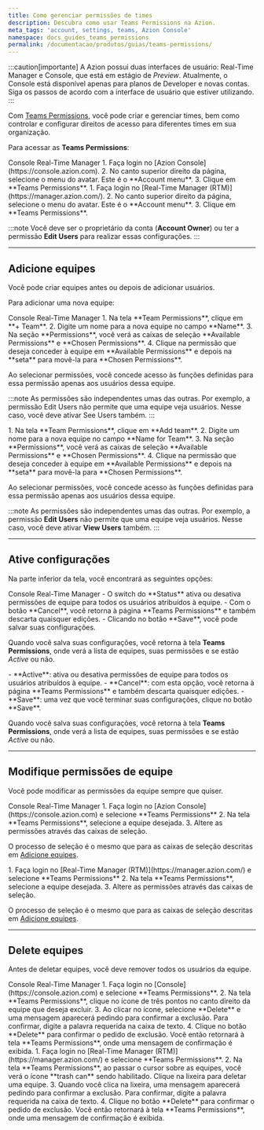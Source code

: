 ```yaml
---
title: Como gerenciar permissões de times
description: Descubra como usar Teams Permissions na Azion.
meta_tags: 'account, settings, teams, Azion Console'
namespace: docs_guides_teams_permissions
permalink: /documentacao/produtos/guias/teams-permissions/
---
```



:::caution[importante]
A Azion possui duas interfaces de usuário: Real-Time Manager e Console, que está em estágio de *Preview*. Atualmente, o Console está disponível apenas para planos de Developer e novas contas. Siga os passos de acordo com a interface de usuário que estiver utilizando.
:::

Com [Teams Permissions](/pt-br/documentacao/produtos/gestao-de-contas/teams-permissions/), você pode criar e gerenciar times, bem como controlar e configurar direitos de acesso para diferentes times em sua organização.

Para acessar as **Teams Permissions**:

<Tabs client:visible>
    <Fragment slot="tab.console">Console</Fragment>
    <Fragment slot="tab.rtm">Real-Time Manager</Fragment>

<Fragment slot="panel.console">
1. Faça login no [Azion Console](https://console.azion.com).
2. No canto superior direito da página, selecione o menu do avatar. Este é o **Account menu**.
3. Clique em **Teams Permissions**.
</Fragment>

<Fragment slot="panel.rtm">
1. Faça login no [Real-Time Manager (RTM)](https://manager.azion.com/).
2. No canto superior direito da página, selecione o menu do avatar. Este é o **Account menu**.
3. Clique em **Teams Permissions**.
</Fragment>

</Tabs>

:::note
Você deve ser o proprietário da conta (**Account Owner**) ou ter a permissão **Edit Users** para realizar essas configurações.
:::

---

## Adicione equipes

Você pode criar equipes antes ou depois de adicionar usuários.

Para adicionar uma nova equipe:

<Tabs client:visible>
    <Fragment slot="tab.console">Console</Fragment>
    <Fragment slot="tab.rtm">Real-Time Manager</Fragment>

<Fragment slot="panel.console">
1. Na tela **Team Permissions**, clique em **+ Team**.
2. Digite um nome para a nova equipe no campo **Name**.
3. Na seção **Permissions**, você verá as caixas de seleção **Available Permissions** e **Chosen Permissions**.
4. Clique na permissão que deseja conceder à equipe em **Available Permissions** e depois na **seta** para movê-la para **Chosen Permissions**.

Ao selecionar permissões, você concede acesso às funções definidas para essa permissão apenas aos usuários dessa equipe.

:::note
As permissões são independentes umas das outras. Por exemplo, a permissão Edit Users não permite que uma equipe veja usuários. Nesse caso, você deve ativar See Users também.
:::
</Fragment>

<Fragment slot="panel.rtm">
1. Na tela **Team Permissions**, clique em **Add team**.
2. Digite um nome para a nova equipe no campo **Name for Team**.
3. Na seção **Permissions**, você verá as caixas de seleção **Available Permissions** e **Chosen Permissions**.
4. Clique na permissão que deseja conceder à equipe em **Available Permissions** e depois na **seta** para movê-la para **Chosen Permissions**.

Ao selecionar permissões, você concede acesso às funções definidas para essa permissão apenas aos usuários dessa equipe.

:::note
As permissões são independentes umas das outras. Por exemplo, a permissão **Edit Users** não permite que uma equipe veja usuários. Nesse caso, você deve ativar **View Users** também.
:::
</Fragment>

</Tabs>

---

## Ative configurações

Na parte inferior da tela, você encontrará as seguintes opções:

<Tabs client:visible>
    <Fragment slot="tab.console">Console</Fragment>
    <Fragment slot="tab.rtm">Real-Time Manager</Fragment>

<Fragment slot="panel.console">
- O switch do **Status** ativa ou desativa permissões de equipe para todos os usuários atribuídos à equipe.
- Com o botão **Cancel**, você retorna à página **Teams Permissions** e também descarta quaisquer edições.
- Clicando no botão **Save**, você pode salvar suas configurações.

Quando você salva suas configurações, você retorna à tela **Teams Permissions**, onde verá a lista de equipes, suas permissões e se estão *Active* ou não.
</Fragment>

<Fragment slot="panel.rtm">
- **Active**: ativa ou desativa permissões de equipe para todos os usuários atribuídos à equipe.
- **Cancel**: com esta opção, você retorna à página **Teams Permissions** e também descarta quaisquer edições.
- **Save**: uma vez que você terminar suas configurações, clique no botão **Save**.

Quando você salva suas configurações, você retorna à tela **Teams Permissions**, onde verá a lista de equipes, suas permissões e se estão *Active* ou não.
</Fragment>

</Tabs>

---

## Modifique permissões de equipe

Você pode modificar as permissões da equipe sempre que quiser.

<Tabs client:visible>
    <Fragment slot="tab.console">Console</Fragment>
    <Fragment slot="tab.rtm">Real-Time Manager</Fragment>

<Fragment slot="panel.console">
1. Faça login no [Azion Console](https://console.azion.com) e selecione **Teams Permissions**
2. Na tela **Teams Permissions**, selecione a equipe desejada.
3. Altere as permissões através das caixas de seleção. 

O processo de seleção é o mesmo que para as caixas de seleção descritas em [Adicione equipes](#adicione-equipes).
</Fragment>

<Fragment slot="panel.rtm">
1. Faça login no [Real-Time Manager (RTM)](https://manager.azion.com/) e selecione **Teams Permissions**
2. Na tela **Teams Permissions**, selecione a equipe desejada.
3. Altere as permissões através das caixas de seleção. 

O processo de seleção é o mesmo que para as caixas de seleção descritas em [Adicione equipes](#adicione-equipes).
</Fragment>

</Tabs>

---

## Delete equipes

Antes de deletar equipes, você deve remover todos os usuários da equipe.

<Tabs client:visible>
    <Fragment slot="tab.console">Console</Fragment>
    <Fragment slot="tab.rtm">Real-Time Manager</Fragment>

<Fragment slot="panel.console">
1. Faça login no [Console](https://console.azion.com) e selecione **Teams Permissions**.
2. Na tela **Teams Permissions**, clique no ícone de três pontos no canto direito da equipe que deseja excluir.
3. Ao clicar no ícone, selecione **Delete** e uma mensagem aparecerá pedindo para confirmar a exclusão. Para confirmar, digite a palavra requerida na caixa de texto.
4. Clique no botão **Delete** para confirmar o pedido de exclusão. Você então retornará à tela **Teams Permissions**, onde uma mensagem de confirmação é exibida.
</Fragment>

<Fragment slot="panel.rtm">
1. Faça login no [Real-Time Manager (RTM)](https://manager.azion.com/) e selecione **Teams Permissions**.
2. Na tela **Teams Permissions**, ao passar o cursor sobre as equipes, você verá o ícone **trash can** sendo habilitado. Clique na lixeira para deletar uma equipe.
3. Quando você clica na lixeira, uma mensagem aparecerá pedindo para confirmar a exclusão. Para confirmar, digite a palavra requerida na caixa de texto.
4. Clique no botão **Delete** para confirmar o pedido de exclusão. Você então retornará à tela **Teams Permissions**, onde uma mensagem de confirmação é exibida.
</Fragment>

</Tabs>
